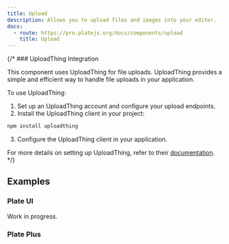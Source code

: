 ```yaml
---
title: Upload
description: Allows you to upload files and images into your editor.
docs:
  - route: https://pro.platejs.org/docs/components/upload
    title: Upload
---
```


{/* ### UploadThing Integration

This component uses UploadThing for file uploads. UploadThing provides a simple and efficient way to handle file uploads in your application.

To use UploadThing:

1. Set up an UploadThing account and configure your upload endpoints.
2. Install the UploadThing client in your project:

```bash
npm install uploadthing
```

3. Configure the UploadThing client in your application.

For more details on setting up UploadThing, refer to their [documentation](https://docs.uploadthing.com/). */}

## Examples

### Plate UI

Work in progress.

### Plate Plus

<ComponentPreviewPro name="upload-pro" />